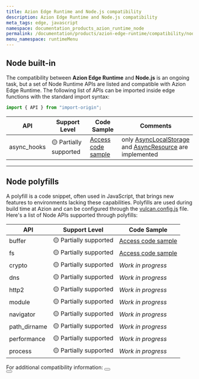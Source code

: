 ```yaml
---
title: Azion Edge Runtime and Node.js compatibility
description: Azion Edge Runtime and Node.js compatibility
meta_tags: edge, javascript
namespace: documentation_products_azion_runtime_node
permalink: /documentation/products/azion-edge-runtime/compatibility/node/
menu_namespace: runtimeMenu
---
```



## Node built-in

The compatibility between **Azion Edge Runtime** and **Node.js** is an ongoing task, but a set of Node Runtime APIs are listed and compatible with Azion Edge Runtime. The following list of APIs can be imported inside edge functions with the standard import syntax:

```js
import { API } from "import-origin";
```

| API | Support Level | Code Sample  | Comments |
|---------|---------------|----------|-------------|
| async_hooks | 🟡 Partially supported |  [Access code sample](https://github.com/aziontech/azion-samples/tree/dev/samples/node-async-hooks) | only [AsyncLocalStorage](https://nodejs.org/api/async_context.html#class-asynclocalstorage) and [AsyncResource](https://nodejs.org/api/async_hooks.html#class-asyncresource) are implemented |

---

## Node polyfills

A polyfill is a code snippet, often used in JavaScript, that brings new features to environments lacking these capabilities. Polyfills are used during build time at Azion and can be configured through the [vulcan.config.js](/en/documentation/devtools/vulcan/config/) file.
Here's a list of Node APIs supported through polyfills:

| API | Support Level | Code Sample |
|---------|---------------|-------------|
| buffer | 🟡 Partially supported | [Access code sample](https://github.com/aziontech/azion-samples/tree/dev/samples/polyfills/buffer) |
| fs | 🟡 Partially supported | [Access code sample](https://github.com/aziontech/azion-samples/tree/dev/samples/polyfills/fs) | 
| crypto | 🟡 Partially supported | *Work in progress* | 
| dns | 🟡 Partially supported | *Work in progress* | 
| http2 | 🟡 Partially supported | *Work in progress* | 
| module | 🟡 Partially supported | *Work in progress* | 
| navigator | 🟡 Partially supported | *Work in progress* | 
| path_dirname | 🟡 Partially supported | *Work in progress* | 
| performance | 🟡 Partially supported | *Work in progress* | 
| process | 🟡 Partially supported | *Work in progress* | 

For additional compatibility information:
<Button href="/en/documentation/products/edge-application/edge-functions/runtime-apis/javascript/" text="go to supported Web APIs" variant="secondary" target="_blank"></Button>
<br />
<Button href="/en/documentation/products/devtools/azion-edge-runtime/frameworks-compatibility/" text="go to supported Web Frameworks" variant="secondary" target="_blank"></Button>